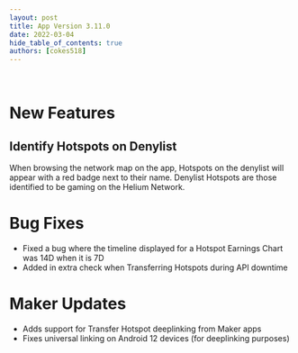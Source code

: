 ```yaml
---
layout: post
title: App Version 3.11.0
date: 2022-03-04
hide_table_of_contents: true
authors: [cokes518]
---
```


&nbsp;

# New Features

## Identify Hotspots on Denylist

When browsing the network map on the app, Hotspots on the denylist will appear with a red badge next
to their name. Denylist Hotspots are those identified to be gaming on the Helium Network.

<!--truncate-->

# Bug Fixes

- Fixed a bug where the timeline displayed for a Hotspot Earnings Chart was 14D when it is 7D
- Added in extra check when Transferring Hotspots during API downtime

# Maker Updates

- Adds support for Transfer Hotspot deeplinking from Maker apps
- Fixes universal linking on Android 12 devices (for deeplinking purposes)
